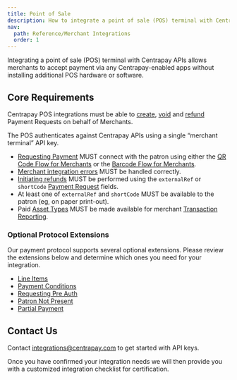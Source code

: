 ```yaml
---
title: Point of Sale
description: How to integrate a point of sale (POS) terminal with Centrapay APIs.
nav:
  path: Reference/Merchant Integrations
  order: 1
---
```


Integrating a point of sale (POS) terminal with Centrapay APIs allows merchants to accept payment via any Centrapay-enabled apps without installing additional POS hardware or software.

## Core Requirements

Centrapay POS integrations must be able to [create](/api/payment-requests#create-a-payment-request), [void](/api/payment-requests#void-a-payment-request) and [refund](/api/payment-requests#refund-a-payment-request) Payment Requests on behalf of Merchants.

The POS authenticates against Centrapay APIs using a single “merchant terminal” API key.

- [Requesting Payment](/guides/requesting-payment) MUST connect with the patron using either the [QR Code Flow for Merchants](/guides/merchant-integration-qr-code-flow) or the [Barcode Flow for Merchants](/guides/merchant-integration-barcode-flow).
- [Merchant integration errors](/guides/merchant-integration-error-handling) MUST be handled correctly.
- [Initiating refunds](/guides/initiating-refunds) MUST be performed using the `externalRef` or `shortCode` [Payment Request](/api/payment-requests#payment-request-model) fields.
- At least one of `externalRef` and `shortCode` MUST be available to the patron (eg, on paper print-out).
- Paid [Asset Types](/api/asset-types) MUST be made available for merchant [Transaction Reporting](/guides/transaction-reporting).

### Optional Protocol Extensions

Our payment protocol supports several optional extensions. Please review the extensions below and determine which ones you need for your integration.

- [Line Items](/guides/line-items)
- [Payment Conditions](/guides/payment-conditions)
- [Requesting Pre Auth](/guides/requesting-pre-auth)
- [Patron Not Present](/guides/patron-not-present)
- [Partial Payment](/guides/partial-payment-extension)


## Contact Us

Contact integrations@centrapay.com to get started with API keys.

Once you have confirmed your integration needs we will then provide you with a customized integration checklist for certification.
